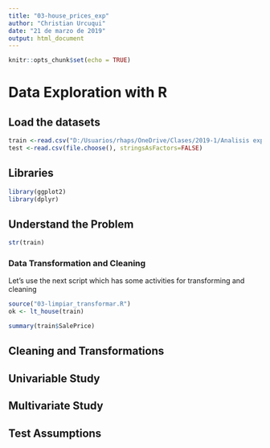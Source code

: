 ```yaml
---
title: "03-house_prices_exp"
author: "Christian Urcuqui"
date: "21 de marzo de 2019"
output: html_document
---
```


```r
knitr::opts_chunk$set(echo = TRUE)
```

# Data Exploration with R

## Load the datasets

```r
train <-read.csv("D:/Usuarios/rhaps/OneDrive/Clases/2019-1/Analisis exploratorio/clase2/train.csv", stringsAsFactors=FALSE)
test <-read.csv(file.choose(), stringsAsFactors=FALSE) 
```

## Libraries 


```r
library(ggplot2)
library(dplyr)
```

## Understand the Problem

```r
str(train)
```

### Data Transformation and Cleaning

Let's use the next script which has some activities for transforming and cleaning 

```r
source("03-limpiar_transformar.R")
ok <- lt_house(train)
```




```r
summary(train$SalePrice)
```


## Cleaning and Transformations

## Univariable Study

## Multivariate Study

## Test Assumptions
